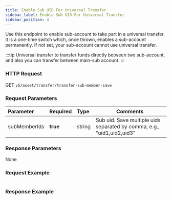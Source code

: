 ```yaml
---
title: Enable Sub UID For Universal Transfer
sidebar_label: Enable Sub UID For Universal Transfer
sidebar_position: 4
---
```


Use this endpoint to enable sub-account to take part in a universal transfer. It is a one-time switch which, once thrown, enables a sub-account permanently. If not set, your sub-account cannot use universal transfer.

:::tip
Universal transfer to transfer funds directly between two sub-account, and also you can transfer between main-sub account.
:::

### HTTP Request
GET `v5/asset/transfer/transfer-sub-member-save`

### Request Parameters
| Parameter | Required | Type | Comments|
|:----- |:-------|:-----|------ |
|subMemberIds |**true** |string |Sub uid. Save multiple uids separated by comma, e.g., "uid1,uid2,uid3"|

### Response Parameters
None

### Request Example

<Tabs>
<TabItem value="console" label="Console">

```http

```

</TabItem>
</Tabs>

### Response Example

<Tabs>
<TabItem value="js response" label="response">

```json

```
</TabItem>
</Tabs>